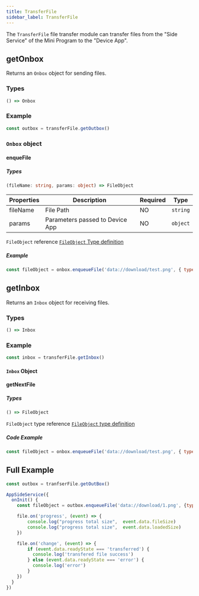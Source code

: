 ```yaml
---
title: TransferFile
sidebar_label: TransferFile
---
```


The `TransferFile` file transfer module can transfer files from the "Side Service" of the Mini Program to the "Device App".

## getOnbox

Returns an `Onbox` object for sending files.

### Types

```ts
() => Onbox
```

### Example

```js
const outbox = transferFile.getOutbox()
```

### `Onbox` object

#### enqueFile

##### Types

```ts
(fileName: string, params: object) => FileObject
```

| Properties     | Description                     | Required | Type    |
| -------- | ------------------------ | -------- | -------- |
| fileName | File Path                 | NO       | `string` |
| params   | Parameters passed to Device App | NO       | `object` |

`FileObject` reference [`FileObject` Type definition](../../reference/device-app-api/newAPI/transfer-file/TransferFile.mdx#fileobject)

##### Example

```js
const fileObject = onbox.enqueueFile('data://download/test.png', { type: 'image', name: 'fdsa' })
```

## getInbox

Returns an `Inbox` object for receiving files.

### Types

```ts
() => Inbox
```

### Example

```js
const inbox = transferFile.getInbox()
```

#### `Inbox` Object

#### getNextFile

##### Types

```ts
() => FileObject
```

`FileObject` type reference [`FileObject` type definition](../../reference/device-app-api/newAPI/transfer-file/TransferFile.mdx#fileobject)

##### Code Example

```js
const fileObject = onbox.enqueueFile('data://download/test.png', { type: 'image', name: 'fdsa' })
```

## Full Example

```js
const outbox = tranfserFile.getOutBox()

AppSideService({
  onInit() {
    const fileObject = outbox.enqueueFile('data://download/1.png', {type: "image", name: "fdsa"})

    file.on('progress', (event) => {
        console.log("progress total size",  event.data.fileSize)
        console.log("progress total size",  event.data.loadedSize)
    })

    file.on('change', (event) => {
        if (event.data.readyState === 'transferred') {
          console.log('transfered file success')
        } else (event.data.readyState === 'error') {
          console.log('error')
        }
    })
  }
})
```
